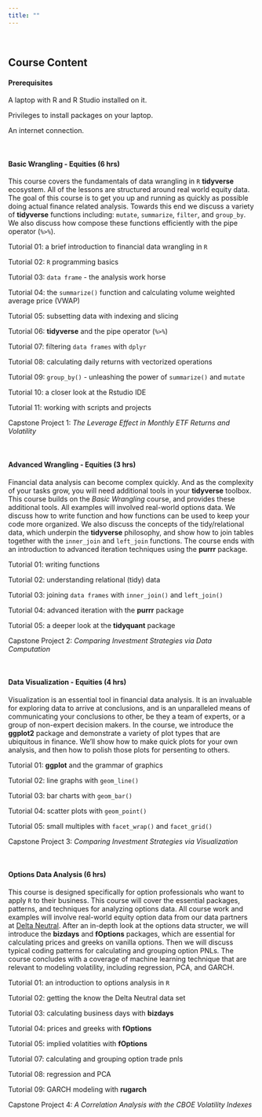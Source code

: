 ```yaml
---
title: ""
---
```


<style>
    body .main-container {
        max-width: 750px;
    }
</style>

<br>

## **Course Content**


#### **Prerequisites**

A laptop with R and R Studio installed on it.

Privileges to install packages on your laptop.

An internet connection.

<br>

#### **Basic Wrangling - Equities (6 hrs)**

This course covers the fundamentals of data wrangling in `R` **tidyverse** ecosystem.  All of the lessons are structured around real world equity data.  The goal of this course is to get you up and running as quickly as possible doing actual finance related analysis.  Towards this end we discuss a variety of **tidyverse** functions including: `mutate`, `summarize`, `filter`, and `group_by`.  We also discuss how compose these functions efficiently with the pipe operator (`%>%`).  

Tutorial 01: a brief introduction to financial data wrangling in `R`

Tutorial 02: `R` programming basics

Tutorial 03: `data frame` - the analysis work horse

Tutorial 04: the `summarize()` function and calculating volume weighted average price (VWAP)

Tutorial 05: subsetting data with indexing and slicing

Tutorial 06: **tidyverse** and the pipe operator (`%>%`)

Tutorial 07: filtering `data frames` with `dplyr`

Tutorial 08: calculating daily returns with vectorized operations

Tutorial 09: `group_by()` - unleashing the power of `summarize()` and `mutate`

Tutorial 10: a closer look at the Rstudio IDE

Tutorial 11: working with scripts and projects

Capstone Project 1: *The Leverage Effect in Monthly ETF Returns and Volatility*

<br>

#### **Advanced Wrangling - Equities (3 hrs)**
Financial data analysis can become complex quickly.  And as the complexity of your tasks grow, you will need additional tools in your **tidyverse** toolbox.  This course builds on the *Basic Wrangling* course, and provides these additional tools.  All examples will involved real-world options data.  We discuss how to write function and how functions can be used to keep your code more organized.  We also discuss the concepts of the tidy/relational data, which underpin the **tidyverse** philosophy, and show how to join tables together with the `inner_join` and `left_join` functions.  The course ends with an introduction to advanced iteration techniques using the **purrr** package.

Tutorial 01: writing functions

Tutorial 02: understanding relational (tidy) data

Tutorial 03: joining `data frames` with `inner_join()` and `left_join()`

Tutorial 04: advanced iteration with the **purrr** package

Tutorial 05: a deeper look at the **tidyquant** package

Capstone Project 2: *Comparing Investment Strategies via Data Computation*

<br>

#### **Data Visualization - Equities (4 hrs)**
Visualization is an essential tool in financial data analysis. It is an invaluable for exploring data to arrive at conclusions, and is an unparalleled means of communicating your conclusions to other, be they a team of experts, or a group of non-expert decision makers.  In the course, we introduce the **ggplot2** package and demonstrate a variety of plot types that are ubiquitous in finance.  We'll show how to make quick plots for your own analysis, and then how to polish those plots for persenting to others.

Tutorial 01: **ggplot** and the grammar of graphics

Tutorial 02: line graphs with `geom_line()`

Tutorial 03: bar charts with `geom_bar()`

Tutorial 04: scatter plots with `geom_point()`

Tutorial 05: small multiples with `facet_wrap()` and `facet_grid()`

Capstone Project 3:  *Comparing Investment Strategies via Visualization*

<br>

#### **Options Data Analysis (6 hrs)**
This course is designed specifically for option professionals who want to apply `R` to their business.  This course will cover the essential packages, patterns, and techniques for analyzing options data.  All course work and examples will involve real-world equity option data from our data partners at [Delta Neutral](http://www.deltaneutral.com/).  After an in-depth look at the options data structer, we will introduce the **bizdays** and **fOptions** packages, which are essential for calculating prices and greeks on vanilla options.  Then we will discuss typical coding patterns for calculating and grouping option PNLs.  The course concludes with a coverage of machine learning technique that are relevant to modeling volatility, including regression, PCA, and GARCH.

Tutorial 01: an introduction to options analysis in `R`

Tutorial 02: getting the know the Delta Neutral data set

Tutorial 03: calculating business days with **bizdays**

Tutorial 04: prices and greeks with **fOptions**

Tutorial 05: implied volatities with **fOptions**

Tutorial 07: calculating and grouping option trade pnls

Tutorial 08: regression and PCA

Tutorial 09: GARCH modeling with **rugarch**

Capstone Project 4: *A Correlation Analysis with the CBOE Volatility Indexes*


<!-- #### Advanced Visualization - Options () -->


<!-- #### Authoring in R -->

<!-- Tutorial 01: Rmarkdown -->

<!-- Tutorial 02: -->
